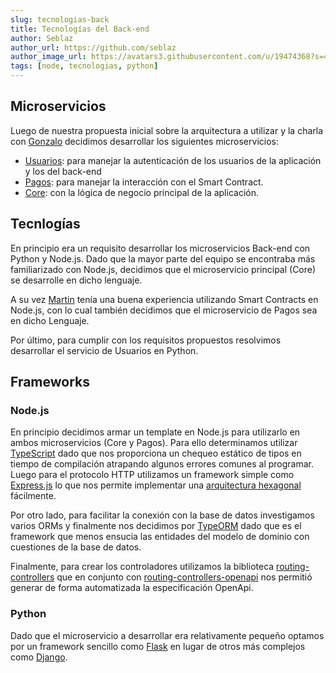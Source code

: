 ```yaml
---
slug: tecnologias-back
title: Tecnologías del Back-end
author: Seblaz
author_url: https://github.com/seblaz
author_image_url: https://avatars3.githubusercontent.com/u/19474368?s=460&=04b3d3d551094a7c62c6cf3aa30653f56bb2d60c&v=4
tags: [node, tecnologias, python]
---
```


## Microservicios

Luego de nuestra propuesta inicial sobre la arquitectura a utilizar y la charla con [Gonzalo](/equipo) decidimos desarrollar los siguientes microservicios:

- [Usuarios](https://github.com/BookBnB/users-service): para manejar la autenticación de los usuarios de la aplicación y los del back-end
- [Pagos](https://github.com/BookBnB/payments-service): para manejar la interacción con el Smart Contract.
- [Core](https://github.com/BookBnB/core): con la lógica de negocio principal de la aplicación.

## Tecnlogías

En principio era un requisito desarrollar los microservicios Back-end con Python y Node.js. Dado que la mayor parte del equipo se encontraba más familiarizado con Node.js, decidimos que el microservicio principal (Core) se desarrolle en dicho lenguaje.

A su vez [Martin](/equipo) tenía una buena experiencia utilizando Smart Contracts en Node.js, con lo cual también decidimos que el microservicio de Pagos sea en dicho Lenguaje.

Por último, para cumplir con los requisitos propuestos resolvimos desarrollar el servicio de Usuarios en Python.

## Frameworks

### Node.js

En principio decidimos armar un template en Node.js para utilizarlo en ambos microservicios (Core y Pagos). Para ello determinamos utilizar [TypeScript](https://www.typescriptlang.org/) dado que nos proporciona un chequeo estático de tipos en tiempo de compilación atrapando algunos errores comunes al programar. Luego para el protocolo HTTP utilizamos un framework simple como [Express.js](https://expressjs.com) lo que nos permite implementar una [arquitectura hexagonal](https://alistair.cockburn.us/hexagonal-architecture/) fácilmente.

Por otro lado, para facilitar la conexión con la base de datos investigamos varios ORMs y finalmente nos decidimos por [TypeORM](https://typeorm.io/#/) dado que es el framework que menos ensucia las entidades del modelo de dominio con cuestiones de la base de datos.

Finalmente, para crear los controladores utilizamos la biblioteca [routing-controllers](https://www.npmjs.com/package/routing-controllers) que en conjunto con [routing-controllers-openapi](https://www.npmjs.com/package/routing-controllers-openapi) nos permitió generar de forma automatizada la especificación OpenApi.

### Python

Dado que el microservicio a desarrollar era relativamente pequeño optamos por un framework sencillo como [Flask](https://flask.palletsprojects.com/) en lugar de otros más complejos como [Django](https://www.djangoproject.com/).
